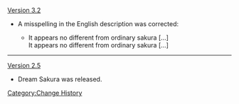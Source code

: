 [[Version 3.2]]
* A misspelling in the English description was corrected:
** {{Color|Old:}} It appears no different from ordinary sakura {{Highlight|pedals}} [...]<br />{{Color|New:}} It appears no different from ordinary sakura {{Highlight|petals}} [...]
----
[[Version 2.5]]
* Dream Sakura was released.
<noinclude>[[Category:Change History]]</noinclude>